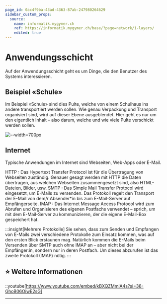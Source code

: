 ```yaml
---
page_id: 0ac4f9ba-43ad-4363-87ab-247980264629
sidebar_custom_props:
  source:
    name: informatik.mygymer.ch
    ref: https://informatik.mygymer.ch/base/?page=network/1-layers/
    edited: true
---
```


# Anwendungsschicht
Auf der Anwendungsschicht geht es um Dinge, die den Benutzer des Systems interessieren.

## Beispiel «Schule»
Im Beispiel «Schule» sind dies Pulte, welche von einem Schulhaus ins andere transportiert werden sollen. Wie genau Verpackung und Transport organisiert sind, wird auf dieser Ebene ausgeblendet. Hier geht es nur um den eigentlich Inhalt – also darum, welche und wie viele Pulte verschickt werden sollen.

![--width=700px](img/bsp-schule-anwendung.svg)

## Internet
Typische Anwendungen im Internet sind Webseiten, Web-Apps oder E-Mail.

HTTP
: Das Hypertext Transfer Protocol ist für die Übertragung von Webseiten zuständig. Genauer gesagt werden mit HTTP die Daten übertragen, aus welchen Webseiten zusammengesetzt sind, also HTML-Dateien, Bilder, usw.
SMTP
: Das Simple Mail Transfer Protocol wird eingesetzt, um E-Mails zu versenden. Das Protokoll regelt den Transport der E-Mail von dem/r Absender*in bis zum E-Mail-Server auf Empfängerseite.
IMAP
: Das Internet Message Access Protocol wird zum Abrufen und Organisieren des eigenen Postfachs verwendet – sprich, um mit dem E-Mail-Server zu kommunizieren, der die eigene E-Mail-Box gespeichert hat.

:::insight[Mehrere Protokolle]
Sie sehen, dass zum Senden und Empfangen von E-Mails zwei verschiedene Protokolle zum Einsatz kommen, was auf den ersten Blick erstaunen mag. Natürlich kommen die E-Mails beim Versenden über SMTP auch ohne IMAP an – aber nicht bei der Empfänger:in, sondern nur in deren Postfach. Um dieses abzurufen ist das zweite Protokoll (IMAP) nötig.
:::

## ⭐️ Weitere Informationen
::youtube[https://www.youtube.com/embed/kBXQZMmiA4s?si=38-GhoB06OiwE2sG]

---
